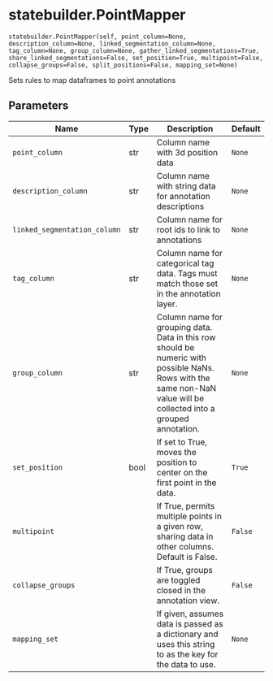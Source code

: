 # statebuilder.PointMapper { #nglui.statebuilder.PointMapper }

`statebuilder.PointMapper(self, point_column=None, description_column=None, linked_segmentation_column=None, tag_column=None, group_column=None, gather_linked_segmentations=True, share_linked_segmentations=False, set_position=True, multipoint=False, collapse_groups=False, split_positions=False, mapping_set=None)`

Sets rules to map dataframes to point annotations

## Parameters

| Name                         | Type   | Description                                                                                                                                                         | Default   |
|------------------------------|--------|---------------------------------------------------------------------------------------------------------------------------------------------------------------------|-----------|
| `point_column`               | str    | Column name with 3d position data                                                                                                                                   | `None`    |
| `description_column`         | str    | Column name with string data for annotation descriptions                                                                                                            | `None`    |
| `linked_segmentation_column` | str    | Column name for root ids to link to annotations                                                                                                                     | `None`    |
| `tag_column`                 | str    | Column name for categorical tag data. Tags must match those set in the annotation layer.                                                                            | `None`    |
| `group_column`               | str    | Column name for grouping data. Data in this row should be numeric with possible NaNs. Rows with the same non-NaN value will be collected into a grouped annotation. | `None`    |
| `set_position`               | bool   | If set to True, moves the position to center on the first point in the data.                                                                                        | `True`    |
| `multipoint`                 |        | If True, permits multiple points in a given row, sharing data in other columns. Default is False.                                                                   | `False`   |
| `collapse_groups`            |        | If True, groups are toggled closed in the annotation view.                                                                                                          | `False`   |
| `mapping_set`                |        | If given, assumes data is passed as a dictionary and uses this string to as the key for the data to use.                                                            | `None`    |